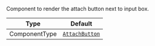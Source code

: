 Component to render the attach button next to input box.

| Type          | Default                                                       |
| ------------- | ------------------------------------------------------------- |
| ComponentType | [`AttachButton`](../../../../ui-components/attach-button.mdx) |
